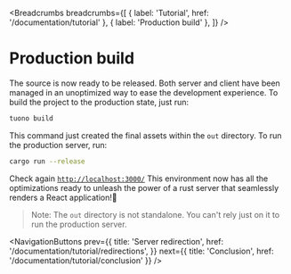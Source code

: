 
<MetaTags
  title="Tuono - Building for production"
  canonical="https://tuono.dev/documentation/tutorial/production"
  description="Learn how to build the production project and run the optimize version"
/>


<Breadcrumbs
  breadcrumbs={[
    { label: 'Tutorial', href: '/documentation/tutorial' },
    { label: 'Production build' },
  ]}
/>

# Production build

The source is now ready to be released. Both server and client have been managed in an unoptimized way
to ease the development experience. To build the project to the production state, just run:

```sh
tuono build
```

This command just created the final assets within the `out` directory. To run the production server,
run:

```sh
cargo run --release
```

Check again [`http://localhost:3000/`](http://localhost:3000/) This environment now has all the
optimizations ready to unleash the power of a rust server that seamlessly renders a React application!🚀

> Note: The `out` directory is not standalone. You can't rely just on it to run the production server.


<NavigationButtons
  prev={{
    title: 'Server redirection',
    href: '/documentation/tutorial/redirections',
  }}
  next={{ title: 'Conclusion', href: '/documentation/tutorial/conclusion' }}
/>
